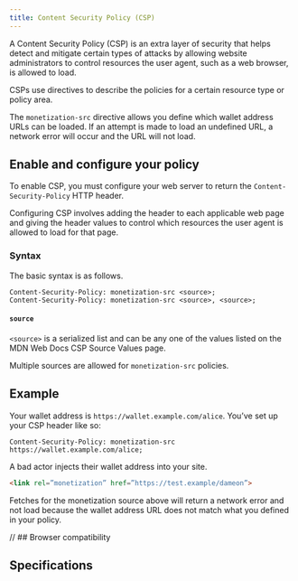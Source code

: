 ```yaml
---
title: Content Security Policy (CSP)
---
```



A Content Security Policy (CSP) is an extra layer of security that helps detect and mitigate certain types of attacks by allowing website administrators to control resources the user agent, such as a web browser, is allowed to load.

CSPs use directives to describe the policies for a certain resource type or policy area. 

The `monetization-src` directive allows you define which wallet address URLs can be loaded. If an attempt is made to load an undefined URL, a network error will occur and the URL will not load.

## Enable and configure your policy

To enable CSP, you must configure your web server to return the `Content-Security-Policy` HTTP header.

Configuring CSP involves adding the header to each applicable web page and giving the header values to control which resources the user agent is allowed to load for that page.

### Syntax

The basic syntax is as follows. 

```http
Content-Security-Policy: monetization-src <source>;
Content-Security-Policy: monetization-src <source>, <source>;
```

#### `source`
`<source>` is a serialized list and can be any one of the values listed on the <LinkOut href="https://developer.mozilla.org/en-US/docs/Web/HTTP/Headers/Content-Security-Policy/Sources#sources">MDN Web Docs CSP Source Values</LinkOut> page. 

Multiple sources are allowed for `monetization-src` policies.

## Example

Your wallet address is `https://wallet.example.com/alice`. You’ve set up your CSP header like so:

```http
Content-Security-Policy: monetization-src https://wallet.example.com/alice;
```

A bad actor injects their wallet address into your site. 

```html
<link rel=”monetization” href=”https://test.example/dameon”>
```

Fetches for the monetization source above will return a network error and not load because the wallet address URL does not match what you defined in your policy.

<Hidden>

// ## Browser compatibility

<BrowserCompat json={data} />

</Hidden>

## Specifications

<Specification anchor='content-security-policy' />